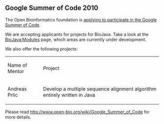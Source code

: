 == Google Summer of Code 2010 ==

The Open Bioinformatics foundation is [http://www.open-bio.org/wiki/Google_Summer_of_Code applying to participate in the Google Summer of Code].

We are accepting applicants for projects for BioJava. Take a look at the [[BioJava:Modules]] page, which areas are currently under development.

We also offer the following projects:

<table >
<tr><td> Name of Mentor </td> <td> Project </td></tr>
<tr><td>Andreas Prlic</td> <td>Develop a multiple sequence alignment algorithm entirely written in Java</td></tr>
</table>

Please read [http://www.open-bio.org/wiki/Google_Summer_of_Code http://www.open-bio.org/wiki/Google_Summer_of_Code] for more details.